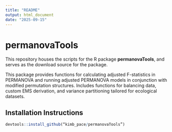 ```yaml
---
title: "README"
output: html_document
date: "2025-09-15"
---
```


# permanovaTools

This repository houses the scripts for the R package **permanovaTools**, and serves as the download source for the package.

This package provides functions for calculating adjusted F-statistics in PERMANOVA and running adjusted PERMANOVA models in conjunction with modified permutation structures. Includes functions for balancing data, custom EMS derivation, and variance partitioning tailored for ecological datasets. 

## Installation Instructions 

```r
devtools::install_github(“kimb_pace/permanovaTools”)
```